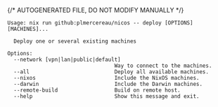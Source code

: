 {/* AUTOGENERATED FILE, DO NOT MODIFY MANUALLY */}

```
Usage: nix run github:plmercereau/nicos -- deploy [OPTIONS] [MACHINES]...

  Deploy one or several existing machines

Options:
  --network [vpn|lan|public|default]
                                  Way to connect to the machines.
  --all                           Deploy all available machines.
  --nixos                         Include the NixOS machines.
  --darwin                        Include the Darwin machines.
  --remote-build                  Build on remote host.
  --help                          Show this message and exit.
```
